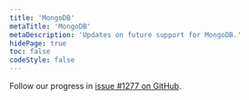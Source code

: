 ```yaml
---
title: 'MongoDB'
metaTitle: 'MongoDB'
metaDescription: 'Updates on future support for MongoDB.'
hidePage: true
toc: false
codeStyle: false
---
```


<TopBlock>

Follow our progress in [issue #1277 on GitHub](https://github.com/prisma/prisma/issues/1277#issuecomment-624532966).

</TopBlock>


